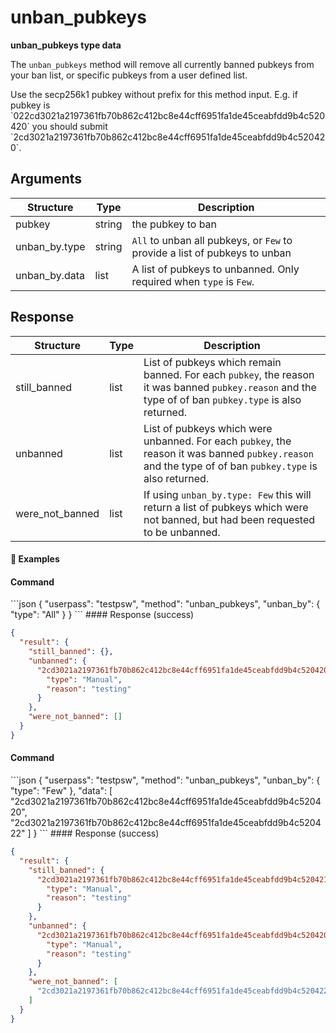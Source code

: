 
# unban\_pubkeys

**unban\_pubkeys type data**

The `unban_pubkeys` method will remove all currently banned pubkeys from your ban list, or specific pubkeys from a user defined list.

<Note>
  Use the secp256k1 pubkey without prefix for this method input. E.g. if pubkey is `022cd3021a2197361fb70b862c412bc8e44cff6951fa1de45ceabfdd9b4c520420` you should submit `2cd3021a2197361fb70b862c412bc8e44cff6951fa1de45ceabfdd9b4c520420`.
</Note>

## Arguments

| Structure      | Type   | Description                                                                |
| -------------- | ------ | -------------------------------------------------------------------------- |
| pubkey         | string | the pubkey to ban                                                          |
| unban\_by.type | string | `All` to unban all pubkeys, or `Few` to provide a list of pubkeys to unban |
| unban\_by.data | list   | A list of pubkeys to unbanned. Only required when `type` is `Few`.         |

## Response

| Structure         | Type   | Description                                                                                                                                             |
| ----------------- | ------ | ------------------------------------------------------------------------------------------------------------------------------------------------------- |
| still\_banned     | list   | List of pubkeys which remain banned. For each `pubkey`, the reason it was banned `pubkey.reason` and the type of of ban `pubkey.type` is also returned. |
| unbanned          | list   | List of pubkeys which were unbanned. For each `pubkey`, the reason it was banned `pubkey.reason` and the type of of ban `pubkey.type` is also returned. |
| were\_not\_banned | list   | If using `unban_by.type: Few` this will return a list of pubkeys which were not banned, but had been requested to be unbanned.                          |

#### 📌 Examples

#### Command

<CodeGroup title="" tag="POST" label="unban_pubkeys" mm2MethodDecorate="true">
  ```json
  {
    "userpass": "testpsw",
    "method": "unban_pubkeys",
    "unban_by": {
      "type": "All"
    }
  }
  ```
</CodeGroup>

<CollapsibleSection expandedText="Hide Response" collapsedText="Show Response">
  #### Response (success)

  ```json
  {
    "result": {
      "still_banned": {},
      "unbanned": {
        "2cd3021a2197361fb70b862c412bc8e44cff6951fa1de45ceabfdd9b4c520420": {
          "type": "Manual",
          "reason": "testing"
        }
      },
      "were_not_banned": []
    }
  }
  ```
</CollapsibleSection>

#### Command

<CodeGroup title="" tag="POST" label="unban_pubkeys" mm2MethodDecorate="true">
  ```json
  {
    "userpass": "testpsw",
    "method": "unban_pubkeys",
    "unban_by": {
      "type": "Few"
    },
    "data": [
      "2cd3021a2197361fb70b862c412bc8e44cff6951fa1de45ceabfdd9b4c520420",
      "2cd3021a2197361fb70b862c412bc8e44cff6951fa1de45ceabfdd9b4c520422"
    ]
  }
  ```
</CodeGroup>

<CollapsibleSection expandedText="Hide Response" collapsedText="Show Response">
  #### Response (success)

  ```json
  {
    "result": {
      "still_banned": {
        "2cd3021a2197361fb70b862c412bc8e44cff6951fa1de45ceabfdd9b4c520421": {
          "type": "Manual",
          "reason": "testing"
        }
      },
      "unbanned": {
        "2cd3021a2197361fb70b862c412bc8e44cff6951fa1de45ceabfdd9b4c520420": {
          "type": "Manual",
          "reason": "testing"
        }
      },
      "were_not_banned": [
        "2cd3021a2197361fb70b862c412bc8e44cff6951fa1de45ceabfdd9b4c520422"
      ]
    }
  }
  ```
</CollapsibleSection>
